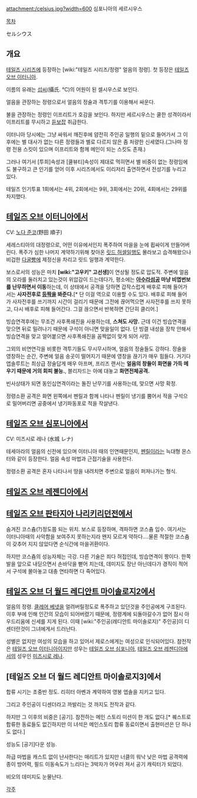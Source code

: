 attachment:/celsius.jpg?width=600
심포니아의 세르시우스

[[목차]]

セルシウス

== 개요 ==
[[테일즈 시리즈]]에 등장하는 [wiki:"테일즈 시리즈/정령" 얼음의 정령]. 첫 등장은 [[테일즈 오브 이터니아]].

이름의 유래는 [[섭씨]](攝氏. ℃)의 어원이 된 셀시우스로 보인다.

얼음을 관장하는 정령으로서 얼음의 정술과 격투기를 이용해서 싸운다.

불을 관장하는 정령인 이프리트가 호감을 보인다. 하지만 세르시우스는 쿨한 성격이라서 이프리트를 무시하고 [[듣보잡]] 취급한다.

이터니아 당시에는 그냥 싸워서 깨진후에 얌전히 주인공 일행의 밑으로 들어가서 그 이후에는 별 대사가 없는 다른 정령들과 별로 다르지 않은 좀 처량한 신세였다.(그나마 정령 전용 스킷이 있으며 이프리트와 함께 메인이 되는 스킷도 존재.)

그러나 여기서 [투희]속성과 [쿨뷰티]속성이 제대로 먹히면서 별 비중이 없는 정령임에도 불구하고 큰 인기를 얻어 이후 시리즈에서도 이리저리 출연하면서 전성기를 누리고 있다.

테일즈 인기투표 1회에서는 4위, 2회에서는 9위, 3회에서는 20위, 4회에서는 29위를 차지했다.
== [[테일즈 오브 이터니아]]에서 ==
CV: [[노다 준코]](野田 順子)

세레스티아의 대정령으로, 어떤 이유에서인지 폭주하여 마을을 눈에 휩싸이게 만들어버린다. 폭주가 심한 나머지 계약하기위해 찾아온 [[릿드 허셀]]일행도 몰라보고 습격해왔으나 비겁한 [[다굴]]빵에 제정신을 차리고 릿드 일행과 계약한다.

{{{#!html
<script type="text/javascript" src="http://ext.nicovideo.jp/thumb_watch/sm4868179"></script><noscript><a href="http://www.nicovideo.jp/watch/sm4868179">【ニコニコ動画】テイルズオブエターニア　字幕風プレイ動画　Part.49</a></noscript>
}}}
보스로서의 성능은 마치 '''[wiki:"고우키" 고선생]'''이 연상될 정도로 압도적. 주변에 얼음의 오라를 둘러치고 있는것이 위압감이 드는데다가, 평소에는 '''[[아수라섬공]] 마냥 비엽번보를 난무하면서 이동'''하는데, 이 상태에서 공격을 당하면 갑작스럽게 배후로 피해 들어가서는 '''사자전후로 [[등짝]]을 봐준다.'''[* 단 이걸 역으로 이용할 수도 있다. 배후로 피해 들어가 사자전후를 쓰기까지 시간이 걸리기 때문에 그전에 끊어먹으면 사자전후를 쓰지 못하고, 다시 배후로 피해 들어간다. 그걸 끊으면서 반복하면 간단히 클리어.]

빙습연격후에는 무조건 사후폭쇄진을 사용하는데, '''스쳐도 사망.''' 근데 이건 빙습연격을 맞으면 뒤로 밀려나기 때문에 구석이 아니면 맞을일이 없다. 단 빙결 내성을 장착 안해서 빙습연격을 맞고 얼어붙으면 사후폭쇄진을 꼼짝없이 맞게 되어 사망.

그외의 비연연각을 비롯한 격투기들도 무시무시하며, 얼음의 정술들도 강하다. 정술을 영창하는 순간, 주변에 얼음 송곳이 떨어지기 때문에 영창을 끊기가 매우 힘들다. 거기다 앱솔루트는 최상급 정술답게 매우 아프며, 프리즈 랜서는 '''얼음의 창들이 화면을 가득 메우기 때문에 거의 회피 불능.''', 블리자드는 아예 대놓고 '''화면전체공격.'''

빈사상태가 되면 동인십연격이라는 돌진 난무기를 사용하는데, 맞으면 사망 확정.

정령소환 공격은 화면 왼쪽에서 펜릴과 함께 나타나 펜릴이 냉기를 뿜어서 적을 구석으로 밀어버리면 공중에서 냉기파동포로 적을 작살낸다.

== [[테일즈 오브 심포니아]]에서 ==
CV: 미즈시로 레나 (水城 レナ)

테세아라의 얼음의 신전에 있으며 이터니아 때의 인연때문인지, [[펜릴]]이라는 늑대형 몬스터와 같이 등장한다. 얼음 속성 마법과 근접기술을 사용한다.

정령소환 공격은 혼자 나타나서 땅을 내려치면 주변으로 얼음이 퍼져나가는 형식. 

== [[테일즈 오브 레젠디아]]에서 ==

== [[테일즈 오브 판타지아 나리키리던전]]에서 ==
숨겨진 코스츔(?)정도쯤 되는 위치. 보스로 등장하며, 격파하면 코스츔 입수. 여기서는 이터니아때의 사악함을 보여주지 못하는지라 왠지 모르게 약하다....물론 적절한 코스츔이 갖추어 지지 않았다면 순식간에 마을귀환이다.

하지만 코스츔의 성능자체는 극강. 다른 기술은 죄다 허접인데, 빙습연격이 짱이다. 한쪽 발을 앞으로 내딛으면서 손바닥을 뻗어 치는데, 데미지도 장난 아닌데다가 경직이 적어서 구석에 몰아놓고 대충 연타하면 다 죽어있다.

== [[테일즈 오브 더 월드 레디안트 마이솔로지2]]에서 ==
얼음의 정령. [[클레어 베넷]]을 얼려버릴정도로 폭주하고 있던것을 주인공에게 구조된다. 이후 부에 인해 인간의 모습이 되어버렸기 때문에, 정령계에 되돌아갈수가 없어 잠시 아우드리움에 신세를 지게 된다. 이때 [wiki:"주인공(레디안트 마이솔로지)" 주인공]이 디센더란것이 그녀에게서 드러난다.

성별은 없지만 여성의 모습을 하고 있어서 제로스에게는 여성으로 인식되어있다.
참전작은 [[테일즈 오브 이터니아]]이지만 성우는 [[테일즈 오브 심포니아]], [[테일즈 오브 레젠디아]]에서의 성우인 [[미즈시로 레나]].


== [테일즈 오브 더 월드 레디안트 마이솔로지3]에서 ==

합류 시기는 초중반 정도. 리히터 아벤과 계약하여 영봉 엡솔을 지키고 있다.

그리고 주인공이 디센더라고 까발리는 것 까지도 전작과 같다.

하지만 그 이후의 비중은 [공기]. 참전하는 메인 스토리 미션이 한 개도 없다.[* 퀘스트로 합류한 동료들도 없긴하지만 이 녀석은 메인스토리 합류 동료이면서 출현미션은 단 하나도 없다.]

성능도 [공기]다운 성능.


하급 마법을 캐스트 없이 난사한다는 매리트가 있지만 너클의 워낙 낮은 마법 공격력에 종이 방어력, 필드 이동속도가 느리다는 3박자가 어우러 져서 공기 캐릭터가 되었다.

비오의 데미지도 눈물난다.

[[각주]]
